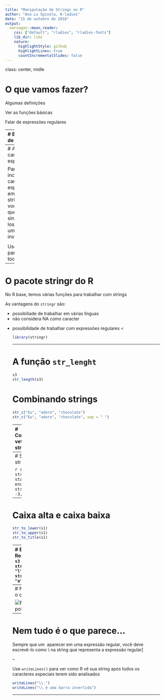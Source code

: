 ---
title: "Manipulação de Strings no R"
author: "Ana Lu Spinola, R-ladies"
date: "15 de outubro de 2018"
output:
  xaringan::moon_reader:
    css: ["default", "rladies", "rladies-fonts"]
    lib_dir: libs
    nature:
      highlightStyle: github
      highlightLines: true
      countIncrementalSlides: false
---

class: center, midle

# O que vamos fazer?

Algumas definições

Ver as funções básicas 

Falar de expressões regulares

---
# Básico de strings

Use **'** ou **"** para delimitar strings. Aspas duplas são preferiveis.

```{r}
s1 <- "Hello, World"
s1
s2 <- 'Eu não gosto de aspas simples, mas vou usar para mostrar que dá no mesmo'
s2
s3 <- c("mulher", "linda", "poderosa")
s3
```
---
# Alguns caracteres especiais

Para incluir caracteres especiais em uma string, você tem que que sinaliza-los com uma barra invertida:

<table>
        <tbody>
        <tr>
            <th>Símbolo</th>
            <th>Significado</th>
        </tr>
        <tr>
            <td>\n</td>
            <td>parágrafo</td>
        </tr>
        <tr>
            <td>\t</td>
            <td>tab</td>
        </tr>
        <tr>
        <td>\"</td>
        <td>aspas</td>
        </tr>
        <tr>
            <td>\'</td>
            <td>apóstrofe</td>
        </tr>
    </tbody>
    </table>

Use `?"'"` para listar todos
---
# O pacote stringr do R

No R base, temos várias funções para trabalhar com strings

As vantagens do `stringr` são:

<ul>
<li>possibiliade de trabalhar em várias línguas
<li>não considera NA como caracter
<li>possibilidade de trabalhar com expressões regulares
<\ul>

```{r}
library(stringr)
```
---

# A função `str_lenght`

```{r}
s3
str_length(s3)
```

# Combinando strings

```{r}
str_c("Eu", "adoro", "chocolate")
str_c("Eu", "adoro", "chocolate", sep = " ")
```
---
# Combinando vetores e strings

```{r}
s3
str_c(s3, collapse = ",")
str_c(1:3, s3)
str_c(str_c(1:3, ". "), s3)
```
---
# Separando strings

```{r}
s3
str_sub(s3, start = 1, end = 2)
str_sub(s3, -3, -2)
```
---
# Caixa alta e caixa baixa

```{r}
str_to_lower(s1)
str_to_upper(s1)
str_to_title(s1)
```
---
# Expressões Regulares
```{r}
s3
str_detect(s3, "l")
str_detect(s3, "a")
```
---
# Nem tudo é o que parece...

 <img src="img/nutella-no-pote-de-feijão.jpg" alt="feijão no pote de nutella">

---
# Nem tudo é o que parece...

Sempre que um \ aparecer em uma expressão regular, você deve escrevê-lo como \\ na string que representa a expressão regular]

--

Use `writeLines()` para ver como R vê sua string após todos os caracteres especiais terem sido analisados
```{r}
writeLines("\\.")
writeLines("\\ é uma barra invertida")
```
---




